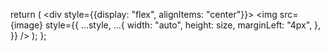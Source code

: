   return (
    <div style={{display: "flex", alignItems: "center"}}>
      <img
        src={image}
        style={{
          ...style,
          ...{
            width: "auto",
            height: size,
            marginLeft: "4px",
          },
        }}
      />
    </div>
  );
};
